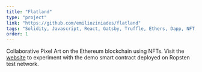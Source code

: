 ```yaml
---
title: "Flatland"
type: "project"
link: "https://github.com/emilioziniades/flatland"
tags: "Solidity, Javascript, React, Gatsby, Truffle, Ethers, Dapp, NFT, Cryptocurrency, Smart Contract"
order: 1
---
```

Collaborative Pixel Art on the Ethereum blockchain using NFTs. Visit the [website](https://gracious-feynman-797005.netlify.app/) to experiment with the demo smart contract deployed on Ropsten test network.
